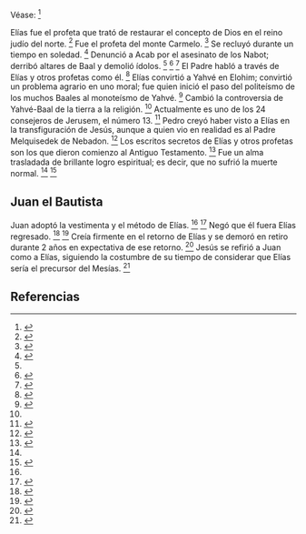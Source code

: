 Véase: <ref name="n0">{{lib|LU|135|6|3}}</ref> 

Elías fue el profeta que trató de restaurar el concepto de Dios en el reino judío del norte. <ref name="n1">{{lib|LU|97|2|1}}</ref> Fue el profeta del monte Carmelo. <ref name="n2">{{lib|LU|135|1|4}}</ref> Se recluyó durante un tiempo en soledad. <ref name="n3">{{lib|LU|136|3|3}}</ref> Denunció a Acab por el asesinato de los Nabot; derribó altares de Baal y demolió ídolos. <ref name="n1"/> <ref name="n4">{{lib|LU|97|9|19}}</ref> <ref name="n5">{{lib|LU|123|5|12}}</ref> El Padre habló a través de Elías y otros profetas como él. <ref name="n6">{{lib|LU|155|6|2}}</ref> Elías convirtió a Yahvé en Elohim; convirtió un problema agrario en uno moral; fue quien inició el paso del politeísmo de los muchos Baales al monoteísmo de Yahvé. <ref name="n7">{{lib|LU|97|3|6}}</ref> Cambió la controversia de Yahvé-Baal de la tierra a la religión. <ref name="n7"/> Actualmente es uno de los 24 consejeros de Jerusem, el número 13. <ref name="n8">{{lib|LU|45|4|15}}</ref> Pedro creyó haber visto a Elías en la transfiguración de Jesús, aunque a quien vio en realidad es al Padre Melquisedek de Nebadon. <ref name="n9">{{lib|LU|158|1|8}}</ref> Los escritos secretos de Elías y otros profetas son los que dieron comienzo al Antiguo Testamento. <ref name="n10">{{lib|LU|97|9|20}}</ref> Fue un alma trasladada de brillante logro espiritual; es decir, que no sufrió la muerte normal. <ref name="n8"/> <ref name="n11">{{lib|LU|97|2|2}}</ref> 

== {{anchor|Juan_el_Bautista}} Juan el Bautista ==

Juan adoptó la vestimenta y el método de Elías. <ref name="n2"/> <ref name="n12">{{lib|LU|135|4|2,5}}</ref> Negó que él fuera Elías regresado. <ref name="n13">{{lib|LU|135|4|4-5}}</ref> <ref name="n14">{{lib|LU|135|9|4}}</ref> Creía firmente en el retorno de Elías y se demoró en retiro durante 2 años en expectativa de ese retorno. <ref name="n15">{{lib|LU|135|4|2-5}}</ref> Jesús se refirió a Juan como a Elías, siguiendo la costumbre de su tiempo de considerar que Elías sería el precursor del Mesías. <ref name="n16">{{lib|LU|158|2|2}}</ref> 

== Referencias ==

<references/>
